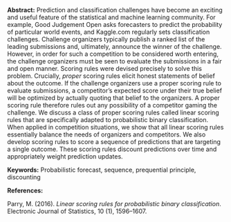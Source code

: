 <span>**Abstract:**</span> Prediction and classification challenges have
become an exciting and useful feature of the statistical and machine
learning community. For example, Good Judgement Open asks forecasters to
predict the probability of particular world events, and Kaggle.com
regularly sets classification challenges. Challenge organizers typically
publish a ranked list of the leading submissions and, ultimately,
announce the winner of the challenge. However, in order for such a
competition to be considered worth entering, the challenge organizers
must be seen to evaluate the submissions in a fair and open manner.
Scoring rules were devised precisely to solve this problem. Crucially,
<span>*proper*</span> scoring rules elicit honest statements of belief
about the outcome. If the challenge organizers use a proper scoring rule
to evaluate submissions, a competitor’s expected score under their true
belief will be optimized by actually quoting that belief to the
organizers. A proper scoring rule therefore rules out any possibility of
a competitor gaming the challenge. We discuss a class of proper scoring
rules called linear scoring rules that are specifically adapted to
probabilistic binary classification. When applied in competition
situations, we show that all linear scoring rules essentially balance
the needs of organizers and competitors. We also develop scoring rules
to score a sequence of predictions that are targeting a single outcome.
These scoring rules discount predictions over time and appropriately
weight prediction updates.

<span>**Keywords:**</span> Probabilistic forecast, sequence, prequential
principle, discounting

<span>**References:**</span>

Parry, M. (2016). *Linear scoring rules for probabilistic binary
classification*. Electronic Journal of Statistics, 10 (1), 1596–1607.
